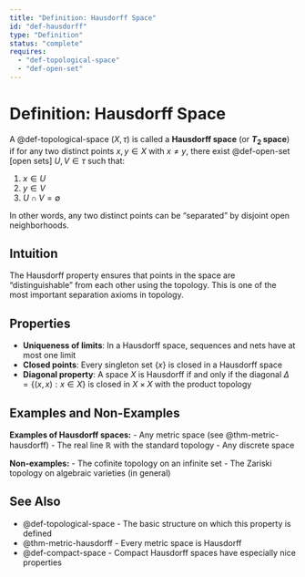 ```yaml
---
title: "Definition: Hausdorff Space"
id: "def-hausdorff"
type: "Definition"
status: "complete"
requires:
  - "def-topological-space"
  - "def-open-set"
---
```


# Definition: Hausdorff Space {#def-hausdorff}

A @def-topological-space $(X, \tau)$ is called a **Hausdorff space** (or **$T_2$ space**) if for any two distinct points $x, y \in X$ with $x \neq y$, there exist @def-open-set[open sets] $U, V \in \tau$ such that:

1. $x \in U$
2. $y \in V$  
3. $U \cap V = \emptyset$

In other words, any two distinct points can be "separated" by disjoint open neighborhoods.

## Intuition

The Hausdorff property ensures that points in the space are "distinguishable" from each other using the topology. This is one of the most important separation axioms in topology.

## Properties

- **Uniqueness of limits**: In a Hausdorff space, sequences and nets have at most one limit
- **Closed points**: Every singleton set $\{x\}$ is closed in a Hausdorff space
- **Diagonal property**: A space $X$ is Hausdorff if and only if the diagonal $\Delta = \{(x,x) : x \in X\}$ is closed in $X \times X$ with the product topology

## Examples and Non-Examples

**Examples of Hausdorff spaces:**
- Any metric space (see @thm-metric-hausdorff)
- The real line $\mathbb{R}$ with the standard topology
- Any discrete space

**Non-examples:**
- The cofinite topology on an infinite set
- The Zariski topology on algebraic varieties (in general)

## See Also

- @def-topological-space - The basic structure on which this property is defined
- @thm-metric-hausdorff - Every metric space is Hausdorff
- @def-compact-space - Compact Hausdorff spaces have especially nice properties